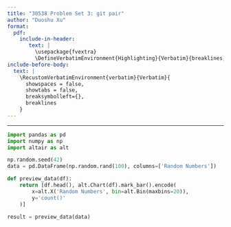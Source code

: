 ```yaml
---
title: "30538 Problem Set 3: git pair"
author: "Duoshu Xu"
format: 
  pdf:
    include-in-header: 
       text: |
         \usepackage{fvextra}
         \DefineVerbatimEnvironment{Highlighting}{Verbatim}{breaklines,commandchars=\\\{\}}
include-before-body:
  text: |
    \RecustomVerbatimEnvironment{verbatim}{Verbatim}{
      showspaces = false,
      showtabs = false,
      breaksymbolleft={},
      breaklines
    }
---
```

---

```python
import pandas as pd
import numpy as np
import altair as alt

np.random.seed(42)
data = pd.DataFrame(np.random.rand(100), columns=['Random Numbers'])

def preview_data(df):
    return [df.head(), alt.Chart(df).mark_bar().encode(
        x=alt.X('Random Numbers', bin=alt.Bin(maxbins=20)),
        y='count()'
    )]

result = preview_data(data)
```

